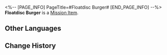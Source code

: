<%-- [PAGE_INFO]
PageTitle=#Floatdisc Burger#
[END_PAGE_INFO] --%>
{{Item Infobox
|id          = 150041
|image       = Item Floatdisc Burger.png
|type        = Mission Item
|invCategory = Missions
|rarity      = 3
|effect      = 
|description = This burger earns its name from the crunchy disc-shaped flaky chip nestled between the buns, and only a few individuals can consume it in a dignified way. In certain taverns, devouring a Floatdisc Burger without using your hands has become somewhat of a legendary challenge.
}}
{{Description|''"Why is it that some Halovians always find fault with its appearance?"''}}
'''Floatdisc Burger''' is a [[Mission Item]].

==Other Languages==
{{Other Languages
|en   = Floatdisc Burger
|zhs  = 飞碟堡
|zht  = 飛碟堡
|ja   = UFOバーガー
|ko   = UFO 버거
|es   = Discoburger
|fr   = Discoburger
|ru   = Парящий бургер
|th   = Floatdisc Burger
|vi   = Burger Đĩa Bay
|de   = UFO-Burger
|id   = Floatdisc Burger
|pt   = OVNIBurger
}}

==Change History==
{{Change History|2.2}}